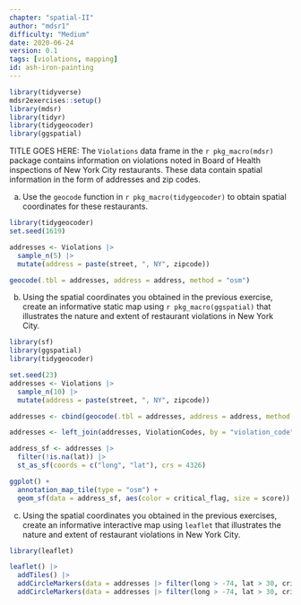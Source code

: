 ```yaml
---
chapter: "spatial-II"
author: "mdsr1"
difficulty: "Medium"
date: 2020-06-24 
version: 0.1
tags: [violations, mapping]
id: ash-iron-painting
---
```


```r
library(tidyverse)
mdsr2exercises::setup()
library(mdsr)
library(tidyr)
library(tidygeocoder)
library(ggspatial)
```


TITLE GOES HERE: The `Violations` data frame in the `r pkg_macro(mdsr)` package contains information on violations noted in Board of Health inspections of New York City restaurants. These data contain spatial information in the form of addresses and zip codes. 

a. Use the `geocode` function in `r pkg_macro(tidygeocoder)` to obtain spatial coordinates for these restaurants. 

 <!--begin-answer-->
```r
library(tidygeocoder)
set.seed(1619)

addresses <- Violations |>
  sample_n(5) |>
  mutate(address = paste(street, ", NY", zipcode))

geocode(.tbl = addresses, address = address, method = "osm")
```
 <!--end-answer-->


b. Using the spatial coordinates you obtained in the previous exercise, create an informative static map using `r pkg_macro(ggspatial)` that illustrates the nature and extent of restaurant violations in New York City.

 <!--begin-answer-->
```r
library(sf)
library(ggspatial)
library(tidygeocoder)

set.seed(23)
addresses <- Violations |>
  sample_n(10) |>
  mutate(address = paste(street, ", NY", zipcode))

addresses <- cbind(geocode(.tbl = addresses, address = address, method = "osm"))

addresses <- left_join(addresses, ViolationCodes, by = "violation_code")

address_sf <- addresses |>
  filter(!is.na(lat)) |>
  st_as_sf(coords = c("long", "lat"), crs = 4326)

ggplot() +
  annotation_map_tile(type = "osm") +
  geom_sf(data = address_sf, aes(color = critical_flag, size = score))
```

 <!--end-answer-->


c. Using the spatial coordinates you obtained in the previous exercises, create an informative interactive map using `leaflet` that illustrates the nature and extent of restaurant violations in New York City.

 <!--begin-answer-->

```r
library(leaflet)

leaflet() |>
  addTiles() |>
  addCircleMarkers(data = addresses |> filter(long > -74, lat > 30, critical_flag == "Critical"), lng = ~long, lat = ~lat, popup = ~ paste("Restaurant Name : ", dba, "\n", " Violation: ", violation_description, "\n"), color = "red") |>
  addCircleMarkers(data = addresses |> filter(long > -74, lat > 30, critical_flag == "Not Critical"), lng = ~long, lat = ~lat, popup = ~ paste("Restaurant Name : ", dba, "\n", " Violation: ", violation_description, "\n"), color = "blue")
```

 <!--end-answer-->
